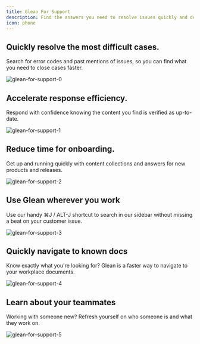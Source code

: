 ```yaml
---
title: Glean For Support
description: Find the answers you need to resolve issues quickly and delight your customers.
icon: phone
---
```


## Quickly resolve the most difficult cases.

Search for error codes and past mentions of issues, so you can find what you need to close cases faster.

![glean-for-support-0](/images/user-guide/glean-for-support-0.png)

## Accelerate response efficiency.

Respond with confidence knowing the content you find is verified as up-to-date. ​

![glean-for-support-1](/images/user-guide/glean-for-support-1.png)

## Reduce time for onboarding.

Get up and running quickly with content collections and answers for new products and releases.

![glean-for-support-2](/images/user-guide/glean-for-support-2.png)

## Use Glean wherever you work

Use our handy ⌘J / ALT-J shortcut to search in our sidebar without missing a beat on your customer issue.

![glean-for-support-3](/images/user-guide/glean-for-support-3.png)

## Quickly navigate to known docs

Know exactly what you're looking for? Glean is a faster way to navigate to your workplace documents.

![glean-for-support-4](/images/user-guide/glean-for-support-4.png)

## Learn about your teammates

Working with someone new? Refresh yourself on who someone is and what they work on.

![glean-for-support-5](/images/user-guide/glean-for-support-5.png)

​
